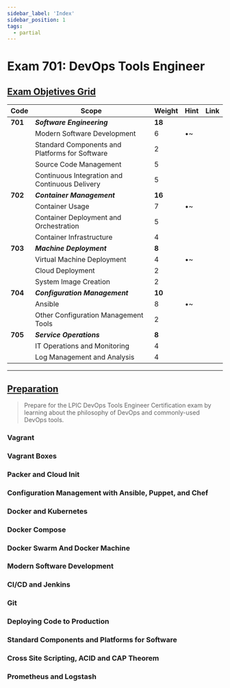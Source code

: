 ```yaml
---
sidebar_label: 'Index'
sidebar_position: 1
tags:
  - partial
---
```


# Exam 701: DevOps Tools Engineer

## [Exam Objetives Grid](https://www.lpi.org/our-certifications/exam-701-objectives)


|**Code**|**Scope**|**Weight**|**Hint**|Link|
|---|---|---|---|---|
|**701**|**_Software Engineering_**|**18**|||
||Modern Software Development|6|•~||
||Standard Components and Platforms for Software|2|||
||Source Code Management|5|||
||Continuous Integration and Continuous Delivery|5|||
|**702**|**_Container Management_**|**16**|||
||Container Usage|7|•~||
||Container Deployment and Orchestration|5|||
||Container Infrastructure|4|||
|**703**|**_Machine Deployment_**|**8**|||
||Virtual Machine Deployment|4|•~||
||Cloud Deployment|2|||
||System Image Creation|2|||
|**704**|**_Configuration Management_**|**10**|||
||Ansible|8|•~||
||Other Configuration Management Tools|2|||
|**705**|**_Service Operations_**|**8**|||
||IT Operations and Monitoring|4|||
||Log Management and Analysis|4|||






---


## [Preparation](https://learn.acloud.guru/course/ec8e7da9-ecce-4215-ae1b-756396f23a2b/overview)

> Prepare for the LPIC DevOps Tools Engineer Certification exam by learning about the philosophy of DevOps and commonly-used DevOps tools.

### Vagrant

### Vagrant Boxes

### Packer and Cloud Init

### Configuration Management with Ansible, Puppet, and Chef

### Docker and Kubernetes

### Docker Compose

### Docker Swarm And Docker Machine

### Modern Software Development

### CI/CD and Jenkins

### Git

### Deploying Code to Production

### Standard Components and Platforms for Software

### Cross Site Scripting, ACID and CAP Theorem

### Prometheus and Logstash



